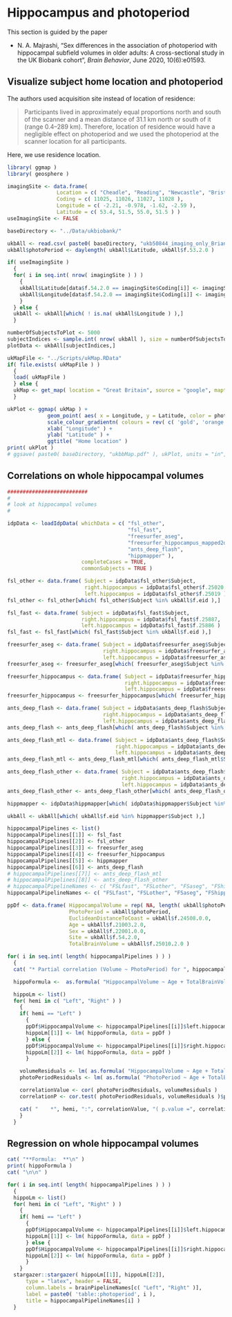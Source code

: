
\clearpage

# Hippocampus and photoperiod

This section is guided by the paper

* N. A. Majrashi, "Sex differences in the association of photoperiod with hippocampal
subfield volumes in older adults: A cross-sectional study in the UK Biobank cohort",
_Brain Behavior_, June 2020, 10(6):e01593.

## Visualize subject home location and photoperiod

The authors used acquisition site instead of location of residence:

> Participants lived in approximately equal proportions north and south of the scanner
> and a mean distance of 31.1 km north or south of it (range 0.4–289 km). Therefore,
> location of residence would have a negligible effect on photoperiod and we used the
> photoperiod at the scanner location for all participants.

Here, we use residence location.

```r
library( ggmap )
library( geosphere )

imagingSite <- data.frame(
                Location = c( "Cheadle", "Reading", "Newcastle", "Bristol" ),
                Coding = c( 11025, 11026, 11027, 11028 ),
                Longitude = c( -2.21, -0.978, -1.62, -2.59 ),
                Latitude = c( 53.4, 51.5, 55.0, 51.5 ) )
useImagingSite <- FALSE

baseDirectory <- "../Data/ukbiobank/"

ukbAll <- read.csv( paste0( baseDirectory, "ukb50844_imaging_only_Brian.csv" ) )
ukbAll$photoPeriod <- daylength( ukbAll$Latitude, ukbAll$f.53.2.0 )

if( useImagingSite )
  {
  for( i in seq.int( nrow( imagingSite ) ) )
    {
    ukbAll$Latitude[data$f.54.2.0 == imagingSite$Coding[i]] <- imagingSite$Latitude[i]
    ukbAll$Longitude[data$f.54.2.0 == imagingSite$Coding[i]] <- imagingSite$Longitude[i]
    }
  } else {
  ukbAll <- ukbAll[which( ! is.na( ukbAll$Longitude ) ),]
  }

numberOfSubjectsToPlot <- 5000
subjectIndices <- sample.int( nrow( ukbAll ), size = numberOfSubjectsToPlot )
plotData <- ukbAll[subjectIndices,]

ukMapFile <- "../Scripts/ukMap.RData"
if( file.exists( ukMapFile ) )
  {
  load( ukMapFile )
  } else {
  ukMap <- get_map( location = "Great Britain", source = "google", maptype = "terrain", zoom = 5 )
  }

ukPlot <- ggmap( ukMap ) +
             geom_point( aes( x = Longitude, y = Latitude, color = photoPeriod ), data = plotData, alpha = 0.3, size = 1 ) +
             scale_colour_gradientn( colours = rev( c( 'gold', 'orange', 'red', 'darkred', 'red4', 'black'  ) ) ) +
             xlab( "Longitude" ) +
             ylab( "Latitude" ) +
             ggtitle( "Home location" )
print( ukPlot )
# ggsave( paste0( baseDirectory, "ukbbMap.pdf" ), ukPlot, units = "in", width = 10, height = 10 )
```


## Correlations on whole hippocampal volumes

```r

##########################
#
# look at hippocampal volumes
#

idpData <- loadIdpData( whichData = c( "fsl_other",
                                       "fsl_fast",
                                       "freesurfer_aseg",
                                       "freesurfer_hippocampus_mapped2deepflash",
                                       "ants_deep_flash",
                                       "hippmapper" ),
                        completeCases = TRUE,
                        commonSubjects = TRUE )

fsl_other <- data.frame( Subject = idpData$fsl_other$Subject,
                         right.hippocampus = idpData$fsl_other$f.25020,
                         left.hippocampus = idpData$fsl_other$f.25019 )
fsl_other <- fsl_other[which( fsl_other$Subject %in% ukbAll$f.eid ),]

fsl_fast <- data.frame( Subject = idpData$fsl_fast$Subject,
                        right.hippocampus = idpData$fsl_fast$f.25887,
                        left.hippocampus = idpData$fsl_fast$f.25886 )
fsl_fast <- fsl_fast[which( fsl_fast$Subject %in% ukbAll$f.eid ),]

freesurfer_aseg <- data.frame( Subject = idpData$freesurfer_aseg$Subject,
                               right.hippocampus = idpData$freesurfer_aseg$f.26593,
                               left.hippocampus = idpData$freesurfer_aseg$f.26562 )
freesurfer_aseg <- freesurfer_aseg[which( freesurfer_aseg$Subject %in% ukbAll$f.eid ),]

freesurfer_hippocampus <- data.frame( Subject = idpData$freesurfer_hippocampus_mapped2deepflash$Subject,
                                      right.hippocampus = idpData$freesurfer_hippocampus_mapped2deepflash$right.hippocampus,
                                      left.hippocampus = idpData$freesurfer_hippocampus_mapped2deepflash$left.hippocampus )
freesurfer_hippocampus <- freesurfer_hippocampus[which( freesurfer_hippocampus$Subject %in% ukbAll$f.eid ),]

ants_deep_flash <- data.frame( Subject = idpData$ants_deep_flash$Subject,
                               right.hippocampus = idpData$ants_deep_flash$right.hippocampus,
                               left.hippocampus = idpData$ants_deep_flash$left.hippocampus )
ants_deep_flash <- ants_deep_flash[which( ants_deep_flash$Subject %in% ukbAll$f.eid ),]

ants_deep_flash_mtl <- data.frame( Subject = idpData$ants_deep_flash$Subject,
                                   right.hippocampus = idpData$ants_deep_flash$right.MTL,
                                   left.hippocampus = idpData$ants_deep_flash$left.MTL )
ants_deep_flash_mtl <- ants_deep_flash_mtl[which( ants_deep_flash_mtl$Subject %in% ukbAll$f.eid ),]

ants_deep_flash_other <- data.frame( Subject = idpData$ants_deep_flash$Subject,
                                     right.hippocampus = idpData$ants_deep_flash$right.extra.hippocampal,
                                     left.hippocampus = idpData$ants_deep_flash$left.extra.hippocampal )
ants_deep_flash_other <- ants_deep_flash_other[which( ants_deep_flash_other$Subject %in% ukbAll$f.eid ),]

hippmapper <- idpData$hippmapper[which( idpData$hippmapper$Subject %in% ukbAll$f.eid ),]

ukbAll <- ukbAll[which( ukbAll$f.eid %in% hippmapper$Subject ),]

hippocampalPipelines <- list()
hippocampalPipelines[[1]] <- fsl_fast
hippocampalPipelines[[2]] <- fsl_other
hippocampalPipelines[[3]] <- freesurfer_aseg
hippocampalPipelines[[4]] <- freesurfer_hippocampus
hippocampalPipelines[[5]] <- hippmapper
hippocampalPipelines[[6]] <- ants_deep_flash
# hippocampalPipelines[[7]] <- ants_deep_flash_mtl
# hippocampalPipelines[[8]] <- ants_deep_flash_other
# hippocampalPipelineNames <- c( "FSLfast", "FSLother", "FSaseg", "FShipp", "Hippmapper", "DeepFlash", "DeepFlashMtl", "DeepFlashOther" )
hippocampalPipelineNames <- c( "FSLfast", "FSLother", "FSaseg", "FShipp", "Hippmapper", "DeepFlash" )

ppDf <- data.frame( HippocampalVolume = rep( NA, length( ukbAll$photoPeriod ) ),
                    PhotoPeriod = ukbAll$photoPeriod,
                    EuclideanDistanceToCoast = ukbAll$f.24508.0.0,
                    Age = ukbAll$f.21003.2.0,
                    Sex = ukbAll$f.22001.0.0,
                    Site = ukbAll$f.54.2.0,
                    TotalBrainVolume = ukbAll$f.25010.2.0 )

for( i in seq.int( length( hippocampalPipelines ) ) )
  {
  cat( "* Partial correlation (Volume ~ PhotoPeriod) for ", hippocampalPipelineNames[i], "\n\n" )

  hippoFormula <-  as.formula( "HippocampalVolume ~ Age + TotalBrainVolume + PhotoPeriod + Sex" )

  hippoLm <- list()
  for( hemi in c( "Left", "Right" ) )
    {
    if( hemi == "Left" )
      {
      ppDf$HippocampalVolume <- hippocampalPipelines[[i]]$left.hippocampus
      hippoLm[[1]] <- lm( hippoFormula, data = ppDf )
      } else {
      ppDf$HippocampalVolume <- hippocampalPipelines[[i]]$right.hippocampus
      hippoLm[[2]] <- lm( hippoFormula, data = ppDf )
      }

    volumeResiduals <- lm( as.formula( "HippocampalVolume ~ Age + TotalBrainVolume + Sex" ), data = ppDf )$residuals
    photoPeriodResiduals <- lm( as.formula( "PhotoPeriod ~ Age + TotalBrainVolume + Sex" ), data = ppDf )$residuals

    correlationValue <- cor( photoPeriodResiduals, volumeResiduals )
    correlationP <- cor.test( photoPeriodResiduals, volumeResiduals )$p.value

    cat( "    *", hemi, ":", correlationValue, "( p.value =", correlationP, ")\n\n" )
    }
  }

```

\clearpage

## Regression on whole hippocampal volumes

```r

cat( "**Formula:  **\n" )
print( hippoFormula )
cat( "\n\n" )

for( i in seq.int( length( hippocampalPipelines ) ) )
  {
  hippoLm <- list()
  for( hemi in c( "Left", "Right" ) )
    {
    if( hemi == "Left" )
      {
      ppDf$HippocampalVolume <- hippocampalPipelines[[i]]$left.hippocampus
      hippoLm[[1]] <- lm( hippoFormula, data = ppDf )
      } else {
      ppDf$HippocampalVolume <- hippocampalPipelines[[i]]$right.hippocampus
      hippoLm[[2]] <- lm( hippoFormula, data = ppDf )
      }
    }
  stargazer::stargazer( hippoLm[[1]], hippoLm[[2]],
      type = "latex", header = FALSE,
      column.labels = brainPipelineNames[c( "Left", "Right" )],
      label = paste0( 'table::photoperiod', i ),
      title = hippocampalPipelineNames[i] )
  }

```